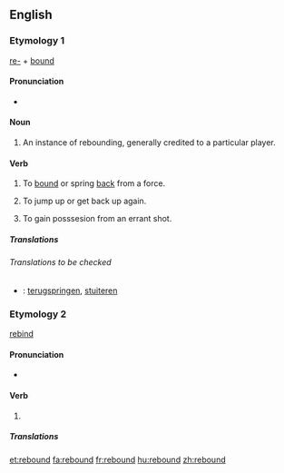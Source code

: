 ==English==

===Etymology 1===
[[re-]] + [[bound]]

====Pronunciation====
* {{IPA|ri'bɑʊnd}}

====Noun====
{{en-noun}}

# {{sports}} An instance of rebounding, generally credited to a particular player.

====Verb====
{{en-verb|rebounds|rebounding|rebounded}}

# To [[bound]] or spring [[back]] from a force.
# {{figurative}} To jump up or get back up again.
# {{context|sports}} To gain posssesion from an errant shot.

=====Translations=====
{{top}}
{{mid}}
{{bottom}}

======Translations to be checked======
{{checktrans}}
*{{ttbc|Dutch}}: [[terugspringen]], [[stuiteren]]

===Etymology 2===
[[rebind]]

====Pronunciation====
* {{IPA|'ribɑʊnd}}

====Verb====
{{en-verb|rebounds|rebounding|rebounded}}

# {{past of|[[rebind]]}}

=====Translations=====
{{top}}
{{mid}}
{{bottom}}

[[et:rebound]]
[[fa:rebound]]
[[fr:rebound]]
[[hu:rebound]]
[[zh:rebound]]